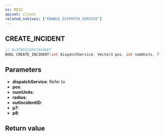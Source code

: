 ```yaml
---
ns: MISC
apiset: client
related_natives: ["ENABLE_DISPATCH_SERVICE"]
---
```

## CREATE_INCIDENT

```c
// 0x3F892CAF67444AE7
BOOL CREATE_INCIDENT(int dispatchService, Vector3 pos, int numUnits, float radius, int* outIncidentID, Any p7, Any p8);
```


## Parameters
* **dispatchService**: Refer to <EmbeddedEnum name="eDispatchType" />
* **pos**:
* **numUnits**:
* **radius**:
* **outIncidentID**:
* **p7**:
* **p8**:

## Return value
